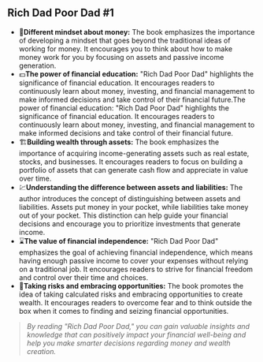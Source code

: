 ## Rich Dad Poor Dad #1
 
- 🧠**Different mindset about money:** The book emphasizes the importance of developing a mindset that goes beyond the traditional ideas of working for money. It encourages you to think about how to make money work for you by focusing on assets and passive income generation.
- 💵**The power of financial education:** "Rich Dad Poor Dad" highlights the significance of financial education. It encourages readers to continuously learn about money, investing, and financial management to make informed decisions and take control of their financial future.The power of financial education: "Rich Dad Poor Dad" highlights the significance of financial education. It encourages readers to continuously learn about money, investing, and financial management to make informed decisions and take control of their financial future.
- 🏗️**Building wealth through assets:** The book emphasizes the importance of acquiring income-generating assets such as real estate, stocks, and businesses. It encourages readers to focus on building a portfolio of assets that can generate cash flow and appreciate in value over time.
- 💹**Understanding the difference between assets and liabilities:** The author introduces the concept of distinguishing between assets and liabilities. Assets put money in your pocket, while liabilities take money out of your pocket. This distinction can help guide your financial decisions and encourage you to prioritize investments that generate income.
- ⌛**The value of financial independence:** "Rich Dad Poor Dad" emphasizes the goal of achieving financial independence, which means having enough passive income to cover your expenses without relying on a traditional job. It encourages readers to strive for financial freedom and control over their time and choices.
- 🎢**Taking risks and embracing opportunities:** The book promotes the idea of taking calculated risks and embracing opportunities to create wealth. It encourages readers to overcome fear and to think outside the box when it comes to finding and seizing financial opportunities.

> *By reading "Rich Dad Poor Dad," you can gain valuable insights and knowledge that can positively impact your financial well-being and help you make smarter decisions regarding money and wealth creation.*
